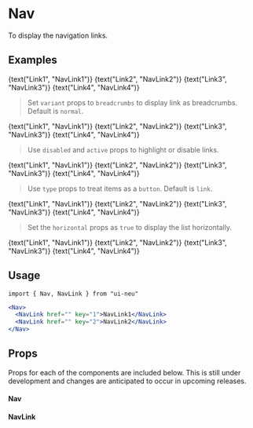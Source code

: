 
<Meta title="Nav" component={Nav}/>

# Nav

To display the navigation links.

## Examples

<Preview>
  <Story name="Vertial Links">
    <Nav>
        <NavLink href={text("href", "")} key="1">{text("Link1", "NavLink1")}</NavLink>
        <NavLink href={text("href", "")} key="2">{text("Link2", "NavLink2")}</NavLink>
        <NavLink href={text("href", "")} key="3">{text("Link3", "NavLink3")}</NavLink>
        <NavLink href={text("href", "")} key="4">{text("Link4", "NavLink4")}</NavLink>
    </Nav>
  </Story>
</Preview>

> Set `variant` props to `breadcrumbs` to display link as breadcrumbs. Default is `normal`.

<Preview>
  <Story name="Vertial Links with breadcrumbs">
    <Nav horizontal={true} variant={text("variant","breadcrumbs")}>
        <NavLink href={text("href", "")} key="1">{text("Link1", "NavLink1")}</NavLink>
        <NavLink href={text("href", "")} key="2">{text("Link2", "NavLink2")}</NavLink>
        <NavLink href={text("href", "")} key="3">{text("Link3", "NavLink3")}</NavLink>
        <NavLink href={text("href", "")} key="4">{text("Link4", "NavLink4")}</NavLink>
    </Nav>
  </Story>
</Preview>

> Use `disabled` and `active` props to highlight or disable links.

<Preview>
  <Story name="Vertical Nav with active and disabled props">
    <Nav>
        <NavLink href={text("href", "")} active={text("active", true)} key="1">{text("Link1", "NavLink1")}</NavLink>
        <NavLink disabled={text("disabled", true)} key="2">{text("Link2", "NavLink2")}</NavLink>
        <NavLink href={text("href", "")} key="3">{text("Link3", "NavLink3")}</NavLink>
        <NavLink href={text("href", "")} key="4">{text("Link4", "NavLink4")}</NavLink>
    </Nav>
  </Story>
</Preview>

> Use `type` props to treat items as a `button`. Default is `link`.

<Preview>
  <Story name="Vertical Nav made of button and links">
    <Nav>
        <NavLink href={text("href", "")} key="1" type={text("type", "link")}>{text("Link1", "NavLink1")}</NavLink>
        <NavLink href={text("href", "")} key="2" type={text("type", "button")}>{text("Link2", "NavLink2")}</NavLink>
        <NavLink href={text("href", "")} key="3" type={text("type", "link")}>{text("Link3", "NavLink3")}</NavLink>
        <NavLink href={text("href", "")} key="4" type={text("type", "button")}>{text("Link4", "NavLink4")}</NavLink>
    </Nav>
  </Story>
</Preview>

> Set the `horizontal` props as `true` to display the list horizontally.

<Preview>
  <Story name="Horizontal Nav">
    <Nav horizontal={text("horizontal", true)}>
        <NavLink href={text("href", "")} key="1">{text("Link1", "NavLink1")}</NavLink>
        <NavLink href={text("href", "")} key="2">{text("Link2", "NavLink2")}</NavLink>
        <NavLink href={text("href", "")} key="3">{text("Link3", "NavLink3")}</NavLink>
        <NavLink href={text("href", "")} key="4">{text("Link4", "NavLink4")}</NavLink>
    </Nav>
  </Story>
</Preview>

## Usage

`import { Nav, NavLink } from "ui-neu"`

```jsx
<Nav>
  <NavLink href="" key="1">NavLink1</NavLink>
  <NavLink href="" key="2">NavLink2</NavLink>
</Nav>
```

## Props

Props for each of the components are included below. This is still under development and changes are anticipated to occur in upcoming releases.

#### Nav

<Props of={Nav} />

#### NavLink

<Props of={NavLink} />
